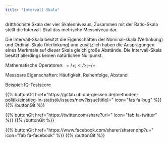 ```yaml
---
title: "Intervall-Skala"
---
```


dritthöchste Skala der vier Skalenniveaus;
Zusammen mit der Ratio-Skala stellt die Intervall-Skal das metrische Messniveau dar.

Die Intervall-Skala besitzt die Eigenschaften der Nominal-skala (Verlinkung) und Ordinal-Skala (Verlinkung) und zusätzlich haben die Ausprägungen eines Merkmals auf dieser Skala gleich große Abstände. Die Intervall-Skala besitzt allerdings keinen natürlichen Nullpunkt.

Mathematische Operatoren: $=/≠ ; </> ; −/ +$

Messbare Eigenschaften: Häufigkeit, Reihenfolge, Abstand

Beispiel: IQ-Testscore

{{% buttonGit href=\"https\:\/\/gitlab.ub.uni-giessen.de\/methoden-politik\/einstieg-in-statistik\/issues\/new?issue[title]=\" icon=\"fas fa-bug\" %}} {{% /buttonGit %}} 

{{% buttonGit href=\"https\:\/\/twitter.com\/share?url=\" icon=\"fab fa-twitter\" %}} {{% /buttonGit %}}

{{% buttonGit href=\"https\:\/\/www.facebook.com\/sharer\/sharer.php?u=\" icon=\"fab fa-facebook\" %}} {{% /buttonGit %}}
